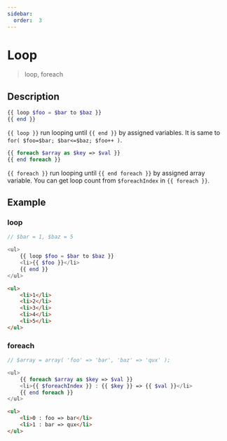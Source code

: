 ```yaml
---
sidebar:
  order:  3
---
```


# Loop

> loop, foreach

## Description

```php
{{ loop $foo = $bar to $baz }}
{{ end }}
```

`{{ loop }}` run looping until `{{ end }}` by assigned variables. It is same to `for( $foo=$bar; $bar<=$baz; $foo++ )`.

```php
{{ foreach $array as $key => $val }}
{{ end foreach }}
```

`{{ foreach }}` run looping until `{{ end foreach }}` by assigned array variable. You can get loop count from `$foreachIndex` in `{{ foreach }}`.

## Example

### loop

```php title="Template"
// $bar = 1, $baz = 5

<ul>
    {{ loop $foo = $bar to $baz }}
    <li>{{ $foo }}</li>
    {{ end }}
</ul>
```

```html title="Output"
<ul>
    <li>1</li>
    <li>2</li>
    <li>3</li>
    <li>4</li>
    <li>5</li>
</ul>
```

### foreach

```php title="Template"
// $array = array( 'foo' => 'bar', 'baz' => 'qux' );

<ul>
    {{ foreach $array as $key => $val }}
    <li>{{ $foreachIndex }} : {{ $key }} => {{ $val }}</li>
    {{ end foreach }}
</ul>
```

```html title="Output"
<ul>
    <li>0 : foo => bar</li>
    <li>1 : bar => qux</li>
</ul>
```
